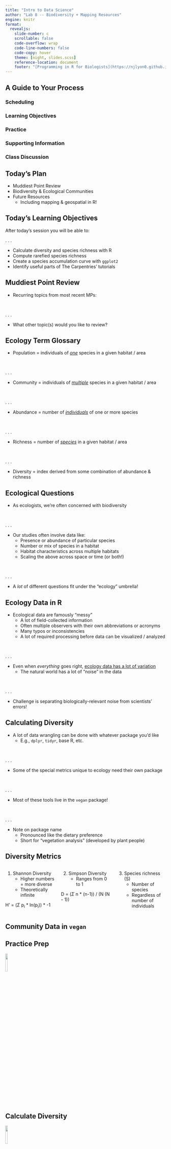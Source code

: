 ```yaml
---
title: "Intro to Data Science"
author: "Lab 8 -- Biodiversity + Mapping Resources"
engine: knitr
format: 
  revealjs: 
    slide-number: c
    scrollable: false
    code-overflow: wrap
    code-line-numbers: false
    code-copy: hover
    theme: [night, slides.scss]
    reference-location: document
    footer: "[Programming in R for Biologists](https://njlyon0.github.io/teach_r-for-biologists/)"
---
```


## A Guide to Your Process

### [Scheduling]{.blue}

### [Learning Objectives]{.purple}

### [Practice]{.pink}

### [Supporting Information]{.orange}

### [Class Discussion]{.gold}

## [Today's Plan]{.blue}

- Muddiest Point Review
- Biodiversity & Ecological Communities
- Future Resources
    - Including mapping & geospatial in R!

## [Today's Learning Objectives]{.purple}

After today's session you will be able to:

. . .

- Calculate diversity and species richness with R
- Compute rarefied species richness
- Create a species accumulation curve with `ggplot2`
- Identify useful parts of The Carpentries' tutorials

## [Muddiest Point Review]{.gold}

- Recurring topics from most recent MPs:

\

. . . 

- What other topic(s) would you like to review?

## [Ecology Term Glossary]{.orange} {.smaller}

- [Population]{.gold} = individuals of <u>_one_</u> species in a given habitat / area

\

. . . 

- [Community]{.blue} = individuals of <u>_multiple_</u> species in a given habitat / area

\

. . . 

- [Abundance]{.orange} = number of <u>_individuals_</u> of one or more species

\

. . . 

- [Richness]{.pink} = number of <u>_species_</u> in a given habitat / area

\

. . . 

- [Diversity]{.purple} = index derived from some combination of abundance & richness

## [Ecological Questions]{.orange} {.smaller}

- As ecologists, we're often concerned with biodiversity

\

. . . 

- Our studies often involve data like:
    - Presence or abundance of particular species
    - Number or mix of species in a habitat
    - Habitat characteristics across multiple habitats
    - Scaling the above across space or time (or both!)

\

. . . 

- A _lot_ of different questions fit under the "ecology" umbrella!

## [Ecology Data in R]{.orange} {.smaller}

- Ecological data are famously "messy"
    - A lot of field-collected information
    - Often multiple observers with their own abbreviations or acronyms
    - Many typos or inconsistencies
    - A lot of required processing before data can be visualized / analyzed

\

. . .

- Even when _everything_ goes right, <u>ecology data has a lot of variation</u>
    - The natural world has a lot of "noise" in the data

\

. . .

- Challenge is separating biologically-relevant noise from scientists’ errors!

## [Calculating Diversity]{.orange} {.smaller}

- A lot of data wrangling can be done with whatever package you'd like
    - E.g., `dplyr`,  `tidyr`, base R, etc.

\

. . .

- Some of the special metrics unique to ecology need their own package

\

. . .

- Most of these tools live in the `vegan` package!

\

. . .

- Note on package name
    - Pronounced like the dietary preference
    - Short for "vegetation analysis" (developed by plant people)

## [Diversity Metrics]{.orange} {.smaller}

::::{.columns}

:::{.column width="33.33%"}

1. Shannon Diversity
    - Higher numbers = more diverse
    - Theoretically infinite

H' = ($\Sigma$ p~i~ * ln(p~i~)) * -1

:::
:::{.column width="33.33%"}

2. Simpson Diversity
    - Ranges from 0 to 1

D = ($\Sigma$ n * (n-1)) / (N (N - 1))

:::
:::{.column width="33.33%"}

3. Species richness (S)
    - Number of species
    - Regardless of number of individuals

:::
::::

## [Community Data in `vegan`]{.orange} {.smaller}



## [Practice Prep]{.pink} {.smaller}

![](images/hex-vegan.png){.absolute top=0 left=1100 width="12%"}



## [Calculate Diversity]{.pink} {.smaller}

![](images/hex-vegan.png){.absolute top=0 left=1100 width="12%"}







## [Temperature Check]{.purple}

#### How are you Feeling?

<p align="center">
<img src="comics/debugging.png" alt="Comic-style graph depicting someone's emotional state as they debug code (from initial struggle and defeat to eventual triumph)">
</p>

## [Rarefaction Background]{.orange} {.smaller}



## [Rarefaction with R]{.orange} {.smaller}



## [Rarefy a Community]{.pink} {.smaller}

![](images/hex-vegan.png){.absolute top=0 left=1100 width="12%"}



## [Species Accumulation Curves (SACs)]{.orange} {.smaller}



## [SAC Example]{.gold} {.smaller}



## [Making a SAC]{.orange} {.smaller}



## [Calculate Species Accumulation]{.pink} {.smaller}

![](images/hex-vegan.png){.absolute top=0 left=1100 width="12%"}



## [Make a SAC]{.pink} {.smaller}

![](images/hex-vegan.png){.absolute top=0 left=1100 width="12%"}
![](images/hex-ggplot2.png){.absolute top=0 left=965 width="12%"}



## [New `ggplot2` Geometry]{.orange} {.smaller}



## [Add Error Bars]{.pink} {.smaller}

![](images/hex-vegan.png){.absolute top=0 left=1100 width="12%"}
![](images/hex-ggplot2.png){.absolute top=0 left=965 width="12%"}





## [Temperature Check]{.purple}

#### How are you Feeling?

<p align="center">
<img src="comics/debugging.png" alt="Comic-style graph depicting someone's emotional state as they debug code (from initial struggle and defeat to eventual triumph)">
</p>

## [Continuing to Explore R]{.orange} {.smaller}



## [The Carpentries]{.orange} {.smaller}



## [My Goal for You]{.purple}

<p align="center">
<img src="comics/r-knowledge.png" alt="Comic-style graph depicting someone's confidence with R changing over time">
</p>

## [Your Accomplishments]{.gold} {.smaller}



## [Closing Thoughts]{.gold} {.smaller}



## [Upcoming Due Dates]{.blue}

- Everything must be turned in at midnight <u>tonight</u>!

\

- Turn in _everything_ you haven't yet as soon as possible
